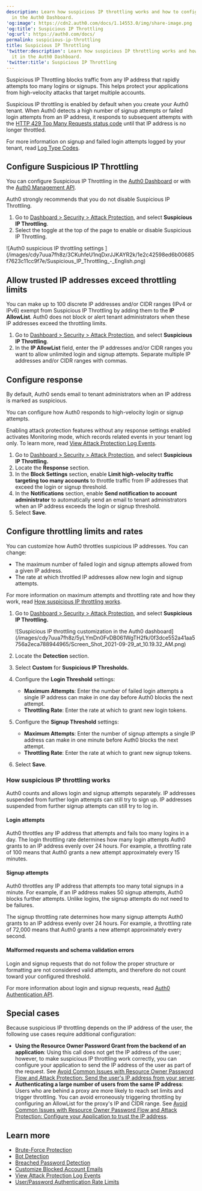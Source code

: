```yaml
---
description: Learn how suspicious IP throttling works and how to configure it
  in the Auth0 Dashboard.
'og:image': https://cdn2.auth0.com/docs/1.14553.0/img/share-image.png
'og:title': Suspicious IP Throttling
'og:url': https://auth0.com/docs/
permalink: suspicious-ip-throttling
title: Suspicious IP Throttling
'twitter:description': Learn how suspicious IP throttling works and how to configure
  it in the Auth0 Dashboard.
'twitter:title': Suspicious IP Throttling
---
```

<Tooltip tip="Suspicious IP Throttling: Form of attack protection that protects your tenant against suspicious logins targeting too many accounts from a single IP address." cta="View Glossary" href="/docs/glossary?term=Suspicious+IP+Throttling">Suspicious IP Throttling</Tooltip> blocks traffic from any IP address that rapidly attempts too many logins or signups. This helps protect your applications from high-velocity attacks that target multiple accounts.

Suspicious IP throttling is enabled by default when you create your Auth0 tenant. When Auth0 detects a high number of signup attempts or failed login attempts from an IP address, it responds to subsequent attempts with the [HTTP 429 Too Many Requests status code](https://developer.mozilla.org/en-US/docs/Web/HTTP/Status/429) until that IP address is no longer throttled.

For more information on signup and failed login attempts logged by your tenant, read [Log Type Codes](/docs/deploy-monitor/logs/log-event-type-codes).

## Configure Suspicious IP Throttling

You can configure Suspicious IP Throttling in the [Auth0 Dashboard](https://manage.auth0.com/#) or with the [Auth0 Management API](https://auth0.com/docs/api/management/v2/attack-protection/patch-suspicious-ip-throttling).

<Warning>

Auth0 strongly recommends that you do not disable Suspicious IP Throttling.

</Warning>

1. Go to [Dashboard > Security > Attack Protection](https://manage.auth0.com/#/security/attack-protection), and select **Suspicious IP Throttling**.
2. Select the toggle at the top of the page to enable or disable Suspicious IP Throttling.

<Frame>![Auth0 suspicious IP throttling settings ](/images/cdy7uua7fh8z/3CKuhfeU1nqDxrJJKAYR2k/1e2c42598ed6b00685f7623c11cc9f7e/Suspicious_IP_Throttling_-_English.png)</Frame>

## Allow trusted IP addresses exceed throttling limits

You can make up to 100 discrete IP addresses and/or CIDR ranges (IPv4 or IPv6) exempt from Suspicious IP Throttling by adding them to the **IP AllowList**. Auth0 does not block or alert tenant administrators when these IP addresses exceed the throttling limits.

1. Go to [Dashboard > Security > Attack Protection](https://manage.auth0.com/#/security/attack-protection), and select **Suspicious IP Throttling**.
2. In the **IP AllowList** field, enter the IP addresses and/or CIDR ranges you want to allow unlimited login and signup attempts. Separate multiple IP addresses and/or CIDR ranges with commas.

## Configure response

By default, Auth0 sends email to tenant administrators when an IP address is marked as suspicious.

You can configure how Auth0 responds to high-velocity login or signup attempts.

<Warning>

Enabling attack protection features without any response settings enabled activates Monitoring mode, which records related events in your tenant log only. To learn more, read [View Attack Protection Log Events](/docs/secure/attack-protection/view-attack-protection-events).

</Warning>

1. Go to [Dashboard > Security > Attack Protection](https://manage.auth0.com/#/security/attack-protection), and select **Suspicious IP Throttling.**
2. Locate the **Response** section.
3. In the **Block Settings** section, enable **Limit high-velocity traffic targeting too many accounts** to throttle traffic from IP addresses that exceed the login or signup threshold.
4. In the **Notifications** section, enable **Send notification to account administrator** to automatically send an email to tenant administrators when an IP address exceeds the login or signup threshold.
5. Select **Save**.

## Configure throttling limits and rates

You can customize how Auth0 throttles suspicious IP addresses. You can change:

* The maximum number of failed login and signup attempts allowed from a given IP address.
* The rate at which throttled IP addresses allow new login and signup attempts.

For more information on maximum attempts and throttling rate and how they work, read [How suspicious IP throttling works](#how-suspicious-ip-throttling-works).

1. Go to [Dashboard > Security > Attack Protection](https://manage.auth0.com/#/security/attack-protection), and select **Suspicious IP Throttling.**

   <Frame>![Suspicious IP throttling customization in the Auth0 dashboard](/images/cdy7uua7fh8z/5yLYmDn0FvDB061WgTH2fk/0f3dce552a41aa5756a2eca788944965/Screen_Shot_2021-09-29_at_10.19.32_AM.png)</Frame>
2. Locate the **Detection** section.
3. Select **Custom** for **Suspicious IP Thresholds.**
4. Configure the **Login Threshold** settings:

   * **Maximum Attempts**: Enter the number of failed login attempts a single IP address can make in one day before Auth0 blocks the next attempt.
   * **Throttling Rate**: Enter the rate at which to grant new login tokens.
5. Configure the **Signup Threshold** settings:

   * **Maximum Attempts**: Enter the number of signup attempts a single IP address can make in one minute before Auth0 blocks the next attempt.
   * **Throttling Rate**: Enter the rate at which to grant new signup tokens.
6. Select **Save**.

### How suspicious IP throttling works

Auth0 counts and allows login and signup attempts separately. IP addresses suspended from further login attempts can still try to sign up. IP addresses suspended from further signup attempts can still try to log in.

#### Login attempts

Auth0 throttles any IP address that attempts and fails too many logins in a day. The login throttling rate determines how many login attempts Auth0 grants to an IP address evenly over 24 hours. For example, a throttling rate of 100 means that Auth0 grants a new attempt approximately every 15 minutes.

#### Signup attempts

Auth0 throttles any IP address that attempts too many total signups in a minute. For example, if an IP address makes 50 signup attempts, Auth0 blocks further attempts. Unlike logins, the signup attempts do not need to be failures.

The signup throttling rate determines how many signup attempts Auth0 grants to an IP address evenly over 24 hours. For example, a throttling rate of 72,000 means that Auth0 grants a new attempt approximately every second.

#### Malformed requests and schema validation errors

Login and signup requests that do not follow the proper structure or formatting are not considered valid attempts, and therefore do not count toward your configured threshold.

For more information about login and signup requests, read [Auth0 Authentication API](https://auth0.com/docs/api/authentication).

## Special cases

Because suspicious IP throttling depends on the IP address of the user, the following use cases require additional configuration:

* **Using the <Tooltip tip="Resource Owner: Entity (such as a user or application) capable of granting access to a protected resource." cta="View Glossary" href="/docs/glossary?term=Resource+Owner">Resource Owner</Tooltip> Password Grant from the backend of an application**: Using this call does not get the IP address of the user; however, to make suspicious IP throttling work correctly, you can configure your application to send the IP address of the user as part of the request. See [Avoid Common Issues with Resource Owner Password Flow and Attack Protection: Send the user's IP address from your server](/docs/get-started/authentication-and-authorization-flow/resource-owner-password-flow/avoid-common-issues-with-resource-owner-password-flow-and-attack-protection).
* **Authenticating a large number of users from the same IP address**: Users who are behind a proxy are more likely to reach set limits and trigger throttling. You can avoid erroneously triggering throttling by configuring an AllowList for the proxy's IP and CIDR range. See [Avoid Common Issues with Resource Owner Password Flow and Attack Protection: Configure your Application to trust the IP address](/docs/get-started/authentication-and-authorization-flow/resource-owner-password-flow/avoid-common-issues-with-resource-owner-password-flow-and-attack-protection).

## Learn more

* [Brute-Force Protection](/docs/secure/attack-protection/brute-force-protection)
* [Bot Detection](/docs/secure/attack-protection/bot-detection)
* [Breached Password Detection](/docs/secure/attack-protection/breached-password-detection)
* [Customize Blocked Account Emails](/docs/customize/email/customize-blocked-account-emails)
* [View Attack Protection Log Events](/docs/secure/attack-protection/view-attack-protection-events)
* [User/Password Authentication Rate Limits](/docs/troubleshoot/customer-support/operational-policies/rate-limit-policy/database-connections-rate-limits)
